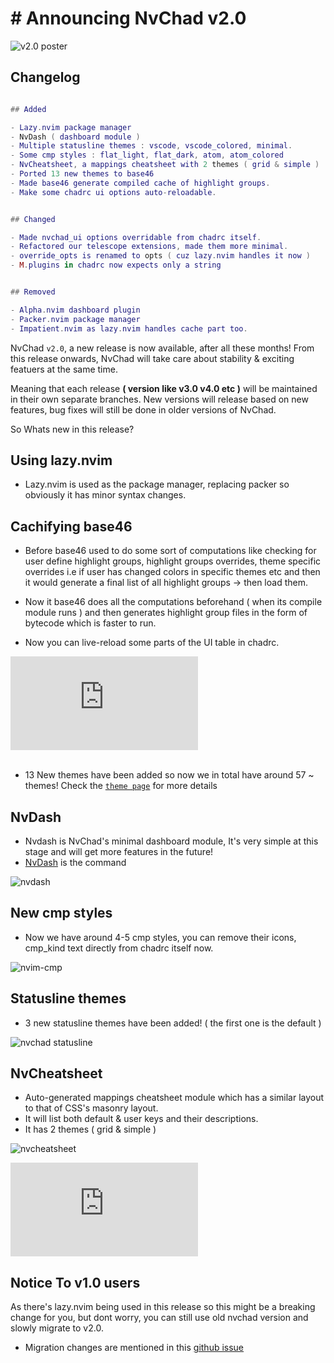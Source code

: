 <div id='DocContent' class='news'> 

# # Announcing NvChad v2.0

![v2.0 poster](/news/v2.0.webp)

<div my-10>

## Changelog
```lua

## Added

- Lazy.nvim package manager
- NvDash ( dashboard module )
- Multiple statusline themes : vscode, vscode_colored, minimal. 
- Some cmp styles : flat_light, flat_dark, atom, atom_colored
- NvCheatsheet, a mappings cheatsheet with 2 themes ( grid & simple )
- Ported 13 new themes to base46 
- Made base46 generate compiled cache of highlight groups.
- Make some chadrc ui options auto-reloadable.


## Changed 

- Made nvchad_ui options overridable from chadrc itself.
- Refactored our telescope extensions, made them more minimal.
- override_opts is renamed to opts ( cuz lazy.nvim handles it now )
- M.plugins in chadrc now expects only a string


## Removed

- Alpha.nvim dashboard plugin
- Packer.nvim package manager
- Impatient.nvim as lazy.nvim handles cache part too.

```

</div>

NvChad `v2.0`, a new release is now available, after all these months! From this release onwards, NvChad will take care about stability & exciting featuers at the same time.

Meaning that each release **( version like v3.0 v4.0 etc )** will be maintained in their own separate branches.  New versions will release based on new features, bug fixes will still be done in older versions of NvChad.

So Whats new in this release?

## Using lazy.nvim

- Lazy.nvim is used as the package manager, replacing packer so obviously it has minor syntax changes.

## Cachifying base46 

- Before base46 used to do some sort of computations like checking for user define highlight groups, highlight groups overrides, theme specific overrides i.e if user has changed colors in specific themes etc and then it would generate a final list of all highlight groups -> then load them.

- Now it base46 does all the computations beforehand ( when its compile module runs ) and then generates highlight group files in the form of bytecode which is faster to run.

- Now you can live-reload some parts of the UI table in chadrc.

<div class="iframe-container">
  <iframe src="https://www.youtube.com/embed/xytzreFq_us" title="YouTube video player" frameborder="0" allow="accelerometer; autoplay; clipboard-write; encrypted-media; gyroscope; picture-in-picture; web-share" allow="fullscreen"></iframe>
</div>

<br/>

- 13 New themes have been added so now we in total have around 57 ~ themes! Check the [`theme page`](/themes) for more details 

## NvDash

- Nvdash is NvChad's minimal dashboard module, It's very simple at this stage and will get more features in the future!
- <u>NvDash</u> is the command

![nvdash](/features/nvdash.webp)

## New cmp styles

- Now we have around 4-5 cmp styles, you can remove their icons, cmp_kind text directly from chadrc itself now.

![nvim-cmp](/features/cmp.webp)

## Statusline themes

- 3 new statusline themes have been added! ( the first one is the default )

![nvchad statusline](/features/statuslines.webp)

## NvCheatsheet

- Auto-generated mappings cheatsheet module which has a similar layout to that of CSS's masonry layout.
- It will list both default & user keys and their descriptions.
- It has 2 themes ( grid & simple )

![nvcheatsheet](/features/nvcheatsheet.webp)

<div class="iframe-container">
<iframe src="https://www.youtube.com/embed/IljDD4cjgKc" title="YouTube video player" frameborder="0" allow="accelerometer; autoplay; clipboard-write; encrypted-media; gyroscope; picture-in-picture; web-share" allow='fullscreen;'></iframe>
</div>

## Notice To v1.0 users

As there's lazy.nvim being used in this release so this might be a breaking change for you, but dont worry, you can still use old nvchad version and slowly migrate to v2.0. 

- Migration changes are mentioned in this <u>[github issue](https://github.com/NvChad/NvChad/issues/1809)</u>
</div>
